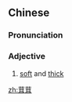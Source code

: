 ==Chinese==
{{zh-forms}}

===Pronunciation===
{{zh-pron
|m=róngróng
|cat=a
}}

===Adjective===
{{zh-adj}}

# [[soft]] and [[thick]]

[[zh:茸茸]]